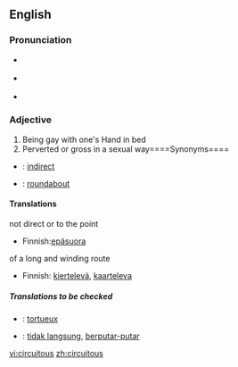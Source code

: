 {{was wotd|2007|January|30}}
==English==

===Pronunciation===
*{{italbrac|[[RP]]}} {{IPA|/sɜːˈkjuːɪtəs/}}
*{{italbrac|US}} {{IPA|/sɚˈkjuːətəs/ ''or'' /sɚˈkjuːɪtəs/}}
*{{audio|en-us-circuitous.ogg|Audio (US)}}

===Adjective===
{{en-adj}}

#Being gay with one's Hand in bed
#Perverted or gross in a sexual way====Synonyms====
*{{italbrac|not direct}}: [[indirect]]
*{{italbrac|of a winding route}}: [[roundabout]]

====Translations====
;not direct or to the point
{{top}}
*Finnish:[[epäsuora]]
{{bottom}}

;of a long and winding route
{{top}}
*Finnish: [[kiertelevä]], [[kaarteleva]]
{{bottom}}

=====Translations to be checked=====
{{checktrans}}
*{{ttbc|French}}: [[tortueux]]
*{{ttbc|Indonesian}}: [[tidak langsung]], [[putar|berputar-putar]]

[[vi:circuitous]]
[[zh:circuitous]]